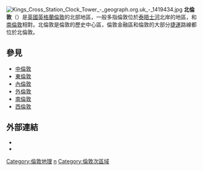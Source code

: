 {{expand|time=2015-01-20T07:32:59+00:00}}
[[File:Kings_Cross_Station_Clock_Tower_-_geograph.org.uk_-_1419434.jpg|thumb]]
'''北倫敦'''（{{lang-en|North London}}）是[[英國|英國]][[英格蘭|英格蘭]][[倫敦|倫敦]]的北部地區，一般多指倫敦位於[[泰晤士河|泰晤士河]]北岸的地區，和[[南倫敦|南倫敦]]相對。北倫敦是倫敦的歷史中心區，倫敦金融區和倫敦的大部分[[倫敦地鐵|捷運]]路線都位於北倫敦。
== 參見 ==
* [[中倫敦|中倫敦]]
* [[東倫敦_(倫敦地區)|東倫敦]]
* [[內倫敦|內倫敦]]
* [[外倫敦|外倫敦]]
* [[南倫敦|南倫敦]]
* [[西倫敦|西倫敦]]
==外部連結==
{{Wikivoyage|倫敦/北倫敦|北倫敦}}
*{{cite web | url=http://www.timeout.com/london/features/109/North_versus_South.html | title=North London v South London - The debate | author=Time Out editors | date=1 May 2009 | publisher=[[Time_Out_London|Time Out London]] | accessdate=2015-01-20 | archive-date=2012-10-16 | archive-url=https://web.archive.org/web/20121016082528/http://www.timeout.com/london/features/109/North_versus_South.html | dead-url=no }}
*{{cite web | url= http://www.timeout.com/london/features/7631/north_london_v_south_london/2.html?cpage=4&ccat=5 | title= North London v South London - The debate | author= Alan Rutter and Peter Watts | date= 13 December 2005 | publisher= [[Time_Out_London|Time Out London]] | accessdate= 2015-01-20 | archive-date= 2011-06-07 | archive-url= https://web.archive.org/web/20110607063729/http://www.timeout.com/london/features/7631/north_london_v_south_london/2.html?cpage=4&ccat=5 | dead-url= no }}
{{倫敦地區}}
[[Category:倫敦地理|Category:倫敦地理]]
[[Category:倫敦地區|n]]
[[Category:倫敦次區域|Category:倫敦次區域]]